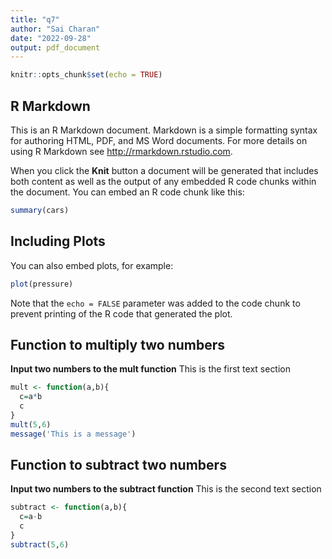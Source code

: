 ```yaml
---
title: "q7"
author: "Sai Charan"
date: "2022-09-28"
output: pdf_document
---
```


```r
knitr::opts_chunk$set(echo = TRUE)
```

## R Markdown

This is an R Markdown document. Markdown is a simple formatting syntax for authoring HTML, PDF, and MS Word documents. For more details on using R Markdown see <http://rmarkdown.rstudio.com>.

When you click the **Knit** button a document will be generated that includes both content as well as the output of any embedded R code chunks within the document. You can embed an R code chunk like this:

```r
summary(cars)
```

## Including Plots

You can also embed plots, for example:

```r
plot(pressure)
```

Note that the `echo = FALSE` parameter was added to the code chunk to prevent printing of the R code that generated the plot.

## Function to multiply two numbers

**Input two numbers to the mult function** This is the first text section

```r
mult <- function(a,b){
  c=a*b
  c
}
mult(5,6)
message('This is a message')
```

## Function to subtract two numbers

**Input two numbers to the subtract function** This is the second text section

```r
subtract <- function(a,b){
  c=a-b
  c
}
subtract(5,6)
```
